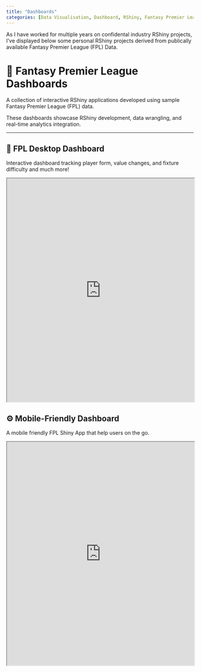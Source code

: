 ```yaml
---
title: "Dashboards"
categories: [Data Visualisation, Dashboard, RShiny, Fantasy Premier League]
---
```


As I have worked for multiple years on confidental industry RShiny projects, I've displayed below some personal RShiny projects derived from publically available Fantasy Premier League (FPL) Data.

# 🧮 Fantasy Premier League Dashboards

A collection of interactive RShiny applications developed using sample Fantasy Premier League (FPL) data.

These dashboards showcase RShiny development, data wrangling, and real-time analytics integration.

---

## 🥇 FPL Desktop Dashboard

Interactive dashboard tracking player form, value changes, and fixture difficulty and much more!

<iframe src="https://andypetes.shinyapps.io/FPL_App2/" width="100%" height="600"></iframe>

## ⚙️ Mobile-Friendly Dashboard

A mobile friendly FPL Shiny App that help users on the go.

<iframe src="https://andypetes.shinyapps.io/Test_Mobile/" width="100%" height="600"></iframe>
